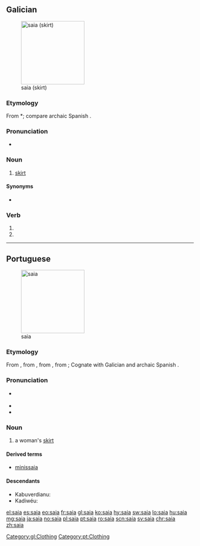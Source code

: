 {{also|saía}}
==Galician==
[[File:Circle skipt.jpg|thumb|170px|saia (skirt)]]

===Etymology===
From {{etyl|VL.|gl}} *{{term||sagia|lang=la}}; compare archaic Spanish {{term|saya|lang=es}}.

===Pronunciation===
* {{audio|gl-saia.ogg|Audio|lang=gl}}

===Noun===
{{gl-noun|f}}

# [[skirt]] {{qualifier|women's clothing}}

====Synonyms====
* {{l|gl|faldra}}

===Verb===
{{gl-verb-form}}

# {{inflection of|saír||lang=gl|1|s|pres|subj}}
# {{inflection of|saír||lang=gl|3|s|pres|subj}}

[[Category:gl:Clothing]]

----

==Portuguese==
[[File:Wrapskirt.jpg|thumb|170px|saia]]

===Etymology===
From {{etyl|roa-opt|pt}} {{term|saya|lang=roa-opt}}, from {{etyl|VL.|pt}} {{m|la|*sagia|*săgĭa}}, from {{etyl|la|pt}} {{term|sagum|lang=la}}, from {{etyl|cel-gau|pt}}; Cognate with Galician {{m|gl|saia}} and archaic Spanish {{term|saya|lang=es}}.

===Pronunciation===
* {{a|PT}} {{IPA|/ˈsajɐ/|lang=pt}}
* {{hyphenation|sai|a|lang=pt}}
* {{rhymes|aja|lang=pt}}

===Noun===
{{pt-noun|f|pl=saias}}

# a woman's [[skirt]]

====Derived terms====
* [[minissaia]]

====Descendants====
* Kabuverdianu: {{l|kea|saia}}
* Kadiwéu: {{l|kbc|jaye}}

[[Category:pt:Clothing]]

[[el:saia]]
[[es:saia]]
[[eo:saia]]
[[fr:saia]]
[[gl:saia]]
[[ko:saia]]
[[hy:saia]]
[[sw:saia]]
[[lo:saia]]
[[hu:saia]]
[[mg:saia]]
[[ja:saia]]
[[no:saia]]
[[pl:saia]]
[[pt:saia]]
[[ro:saia]]
[[scn:saia]]
[[sv:saia]]
[[chr:saia]]
[[zh:saia]]